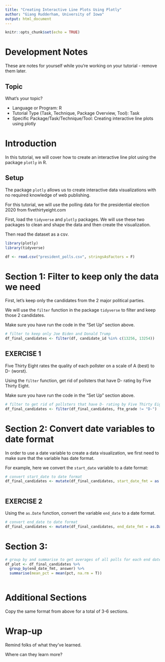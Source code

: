---
title: "Creating Interactive Line Plots Using Plotly"
author: "Giang Rudderham, University of Iowa"
output: html_document
---

```{r setup, include=FALSE}
knitr::opts_chunk$set(echo = TRUE)
```

# Development Notes

These are notes for yourself while you're working on your tutorial - remove them later.

## Topic

What's your topic?

* Language or Program: R
* Tutorial Type (Task, Technique, Package Overview, Tool): Task
* Specific Package/Task/Technique/Tool: Creating interactive line plots using plotly


# Introduction

In this tutorial, we will cover how to create an interactive line plot using the package `plotly` in R.

## Setup

The package `plotly` allows us to create interactive data visualizations with no required knowledge of web publishing. 

For this tutorial, we will use the polling data for the presidential election 2020 from fivethirtyeight.com

First, load the `tidyverse` and `plotly` packages. We will use these two packages to clean and shape the data and then create the visualization.

Then read the dataset as a csv.

```{r}
library(plotly)
library(tidyverse)

df <- read.csv("president_polls.csv", stringsAsFactors = F)

```


# Section 1: Filter to keep only the data we need  

First, let's keep only the candidates from the 2 major political parties.

We will use the `filter` function in the package `tidyverse` to filter and keep those 2 candidates.

Make sure you have run the code in the "Set Up" section above.

```{r}
# filter to keep only Joe Biden and Donald Trump
df_final_candidates <- filter(df, candidate_id %in% c(13256, 13254))

```


## EXERCISE 1

Five Thirty Eight rates the quality of each pollster on a scale of A (best) to D- (worst).

Using the `filter` function, get rid of pollsters that have D- rating by Five Thirty Eight.

Make sure you have run the code in the "Set Up" section above.

```{r}
# filter to get rid of pollsters that have D- rating by Five Thirty Eight
df_final_candidates <- filter(df_final_candidates, fte_grade != "D-")
```


# Section 2: Convert date variables to date format

In order to use a date variable to create a data visualization, we first need to make sure that the variable has date format.

For example, here we convert the `start_date` variable to a date format:

```{r}
# convert start_date to date format
df_final_candidates <- mutate(df_final_candidates, start_date_fmt = as.Date(start_date, format = "%m/%d/%y"))
              
```

## EXERCISE 2

Using the `as.Date` function, convert the variable `end_date` to a date format.

```{r}
# convert end_date to date format
df_final_candidates <- mutate(df_final_candidates, end_date_fmt = as.Date(end_date, format = "%m/%d/%y"))
```


# Section 3: 
```{r}
# group by and summarise to get averages of all polls for each end date
df_plot <- df_final_candidates %>%
  group_by(end_date_fmt, answer) %>%
  summarise(mean_pct = mean(pct, na.rm = T))
  
```
# Additional Sections

Copy the same format from above for a total of 3-6 sections.  



# Wrap-up

Remind folks of what they've learned.

Where can they learn more?




